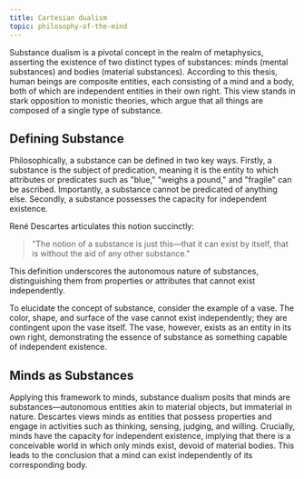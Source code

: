 ```yaml
---
title: Cartesian dualism
topic: philosophy-of-the-mind
---
```


Substance dualism is a pivotal concept in the realm of metaphysics, asserting the existence of two distinct types of substances: minds (mental substances) and bodies (material substances). According to this thesis, human beings are composite entities, each consisting of a mind and a body, both of which are independent entities in their own right. This view stands in stark opposition to monistic theories, which argue that all things are composed of a single type of substance.

## Defining Substance

Philosophically, a substance can be defined in two key ways. Firstly, a substance is the subject of predication, meaning it is the entity to which attributes or predicates such as "blue," "weighs a pound," and "fragile" can be ascribed. Importantly, a substance cannot be predicated of anything else. Secondly, a substance possesses the capacity for independent existence.

René Descartes articulates this notion succinctly: 

>"The notion of a substance is just this—that it can exist by itself, that is without the aid of any other substance." 

This definition underscores the autonomous nature of substances, distinguishing them from properties or attributes that cannot exist independently.

To elucidate the concept of substance, consider the example of a vase. The color, shape, and surface of the vase cannot exist independently; they are contingent upon the vase itself. The vase, however, exists as an entity in its own right, demonstrating the essence of substance as something capable of independent existence.

## Minds as Substances

Applying this framework to minds, substance dualism posits that minds are substances—autonomous entities akin to material objects, but immaterial in nature. Descartes views minds as entities that possess properties and engage in activities such as thinking, sensing, judging, and willing. Crucially, minds have the capacity for independent existence, implying that there is a conceivable world in which only minds exist, devoid of material bodies. This leads to the conclusion that a mind can exist independently of its corresponding body.